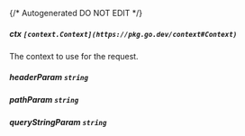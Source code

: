 {/* Autogenerated DO NOT EDIT  */}
##### **ctx** `[context.Context](https://pkg.go.dev/context#Context)`
The context to use for the request.

##### **headerParam** `string`

##### **pathParam** `string`

##### **queryStringParam** `string`


